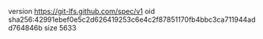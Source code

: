 version https://git-lfs.github.com/spec/v1
oid sha256:42991ebef0e5c2d626419253c6e4c2f87851170fb4bbc3ca711944add764846b
size 5633
